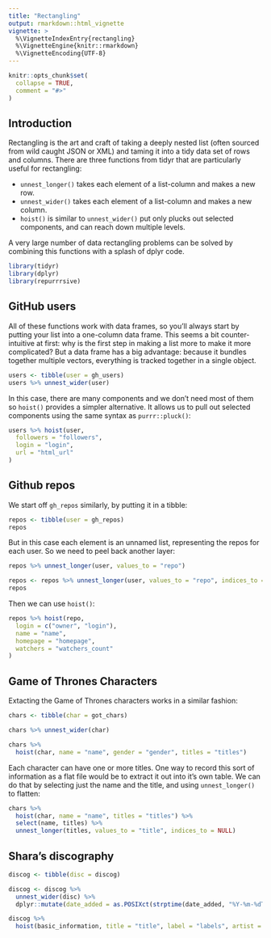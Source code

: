 ```yaml
---
title: "Rectangling"
output: rmarkdown::html_vignette
vignette: >
  %\VignetteIndexEntry{rectangling}
  %\VignetteEngine{knitr::rmarkdown}
  %\VignetteEncoding{UTF-8}
---
```


```r
knitr::opts_chunk$set(
  collapse = TRUE,
  comment = "#>"
)
```

## Introduction

Rectangling is the art and craft of taking a deeply nested list (often sourced from wild caught JSON or XML) and taming it into a tidy data set of rows and columns. There are three functions from tidyr that are particularly useful for rectangling:

* `unnest_longer()` takes each element of a list-column and makes a new row.
* `unnest_wider()` takes each element of a list-column and makes a new column.
* `hoist()` is similar to `unnest_wider()` put only plucks out selected 
  components, and can reach down multiple levels.
  
A very large number of data rectangling problems can be solved by combining this functions with a splash of dplyr code.
  
```r
library(tidyr)
library(dplyr)
library(repurrrsive)
```

## GitHub users

All of these functions work with data frames, so you'll always start by putting your list into a one-column data frame. This seems a bit counter-intuitive at first: why is the first step in making a list more to make it more complicated? But a data frame has a big advantage: because it bundles together multiple vectors, everything is tracked together in a single object.

```r
users <- tibble(user = gh_users)
users %>% unnest_wider(user)
```

In this case, there are many components and we don't need most of them so `hoist()` provides a simpler alternative. It allows us to pull out selected components using the same syntax as `purrr::pluck()`:

```r
users %>% hoist(user, 
  followers = "followers", 
  login = "login", 
  url = "html_url"
)
```

## Github repos

We start off `gh_repos` similarly, by putting it in a tibble:

```r
repos <- tibble(user = gh_repos)
repos
```

But in this case each element is an unnamed list, representing the repos for each user. So we need to peel back another layer:

```r
repos %>% unnest_longer(user, values_to = "repo")
```

```r
repos <- repos %>% unnest_longer(user, values_to = "repo", indices_to = NULL)
repos
```

Then we can use `hoist()`:

```r
repos %>% hoist(repo, 
  login = c("owner", "login"), 
  name = "name",
  homepage = "homepage",
  watchers = "watchers_count"
)
```


## Game of Thrones Characters

Extacting the Game of Thrones characters works in a similar fashion:

```r
chars <- tibble(char = got_chars)

chars %>% unnest_wider(char)

chars %>% 
  hoist(char, name = "name", gender = "gender", titles = "titles")
```

Each character can have one or more titles. One way to record this sort of information as a flat file would be to extract it out into it's own table. We can do that by selecting just the name and the title, and using `unnest_longer()` to flatten:

```r
chars %>% 
  hoist(char, name = "name", titles = "titles") %>% 
  select(name, titles) %>% 
  unnest_longer(titles, values_to = "title", indices_to = NULL)
```

## Shara's discography

```r
discog <- tibble(disc = discog)

discog <- discog %>% 
  unnest_wider(disc) %>% 
  dplyr::mutate(date_added = as.POSIXct(strptime(date_added, "%Y-%m-%dT%H:%M:%S"))) 

discog %>% 
  hoist(basic_information, title = "title", label = "labels", artist = list("artists", 1, "name"))
```


